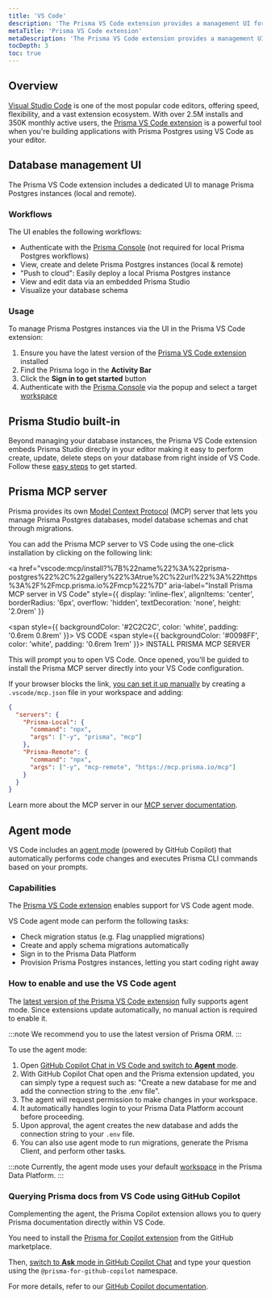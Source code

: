 ```yaml
---
title: 'VS Code' 
description: 'The Prisma VS Code extension provides a management UI for Prisma Postgres and superpowers for Copilot agent mode.' 
metaTitle: 'Prisma VS Code extension' 
metaDescription: 'The Prisma VS Code extension provides a management UI for Prisma Postgres and superpowers for Copilot agent mode.' 
tocDepth: 3 
toc: true
---
```


## Overview

[Visual Studio Code](https://code.visualstudio.com) is one of the most popular code editors, offering speed, flexibility, and a vast extension ecosystem. With over 2.5M installs and 350K monthly active users, the [Prisma VS Code extension](https://marketplace.visualstudio.com/items?itemName=Prisma.prisma) is a powerful tool when you're building applications with Prisma Postgres using VS Code as your editor.

## Database management UI

The Prisma VS Code extension includes a dedicated UI to manage Prisma Postgres instances (local and remote).

### Workflows

The UI enables the following workflows:

- Authenticate with the [Prisma Console](https://console.prisma.io) (not required for local Prisma Postgres workflows)
- View, create and delete  Prisma Postgres instances (local & remote)
- "Push to cloud": Easily deploy a local Prisma Postgres instance
- View and edit data via an embedded Prisma Studio
- Visualize your database schema

### Usage

To manage Prisma Postgres instances via the UI in the Prisma VS Code extension:

1. Ensure you have the latest version of the [Prisma VS Code extension](https://marketplace.visualstudio.com/items?itemName=Prisma.prisma) installed
1. Find the Prisma logo in the **Activity Bar**
1. Click the **Sign in to get started** button
1. Authenticate with the [Prisma Console](https://console.prisma.io) via the popup and select a target [workspace](/platform/about#workspace)

## Prisma Studio built-in

Beyond managing your database instances, the Prisma VS Code extension embeds Prisma Studio directly in your editor making it easy to perform create, update, delete steps on your database from right inside of VS Code. Follow these [easy steps](/postgres/database/prisma-studio/studio-in-vs-code) to get started.


## Prisma MCP server

Prisma provides its own [Model Context Protocol](/postgres/integrations/mcp-server) (MCP) server that lets you manage Prisma Postgres databases, model database schemas and chat through migrations. 

You can add the Prisma MCP server to VS Code using the one-click installation by clicking on the following link:

<a
  href="vscode:mcp/install?%7B%22name%22%3A%22prisma-postgres%22%2C%22gallery%22%3Atrue%2C%22url%22%3A%22https%3A%2F%2Fmcp.prisma.io%2Fmcp%22%7D"
  aria-label="Install Prisma MCP server in VS Code"
  style={{
    display: 'inline-flex',
    alignItems: 'center',
    borderRadius: '6px',
    overflow: 'hidden',
    textDecoration: 'none',
    height: '2.0rem'
  }}
>
  <span style={{ backgroundColor: '#2C2C2C', color: 'white', padding: '0.6rem 0.8rem' }}>
    VS CODE
  </span>
  <span style={{ backgroundColor: '#0098FF', color: 'white', padding: '0.6rem 1rem' }}>
    INSTALL PRISMA MCP SERVER
  </span>
</a>

This will prompt you to open VS Code. Once opened, you'll be guided to install the Prisma MCP server directly into your VS Code configuration.

If your browser blocks the link, [you can set it up manually](https://code.visualstudio.com/docs/copilot/chat/mcp-servers#_add-an-mcp-server-to-your-workspace) by creating a `.vscode/mcp.json` file in your workspace and adding:

```json file=.vscode/mcp.json
{
  "servers": {
    "Prisma-Local": {
      "command": "npx",
      "args": ["-y", "prisma", "mcp"]
    },
    "Prisma-Remote": {
      "command": "npx",
      "args": ["-y", "mcp-remote", "https://mcp.prisma.io/mcp"]
    }
  }
}
```

Learn more about the MCP server in our [MCP server documentation](/postgres/integrations/mcp-server).

## Agent mode

VS Code includes an [agent mode](https://pris.ly/vs-code-docs) (powered by GitHub Copilot) that automatically performs code changes and executes Prisma CLI commands based on your prompts.

### Capabilities

The [Prisma VS Code extension](https://marketplace.visualstudio.com/items?itemName=Prisma.prisma) enables support for VS Code agent mode. 

VS Code agent mode can perform the following tasks:

- Check migration status (e.g. Flag unapplied migrations)
- Create and apply schema migrations automatically
- Sign in to the Prisma Data Platform
- Provision Prisma Postgres instances, letting you start coding right away

### How to enable and use the VS Code agent

The [latest version of the Prisma VS Code extension](https://marketplace.visualstudio.com/items?itemName=Prisma.prisma) fully supports agent mode. Since extensions update automatically, no manual action is required to enable it.

:::note
We recommend you to use the latest version of Prisma ORM.
:::

To use the agent mode:

1.  Open [GitHub Copilot Chat in VS Code and switch to **Agent** mode](https://code.visualstudio.com/docs/copilot/chat/chat-agent-mode#_use-agent-mode).
2.  With GitHub Copilot Chat open and the Prisma extension updated, you can simply type a request such as: "Create a new database for me and add the connection string to the .env file".
3.  The agent will request permission to make changes in your workspace.
4.  It automatically handles login to your Prisma Data Platform account before proceeding.
5.  Upon approval, the agent creates the new database and adds the connection string to your `.env` file.
6.  You can also use agent mode to run migrations, generate the Prisma Client, and perform other tasks.

:::note
Currently, the agent mode uses your default [workspace](/platform/about#workspace) in the Prisma Data Platform.
:::

### Querying Prisma docs from VS Code using GitHub Copilot

Complementing the agent, the Prisma Copilot extension allows you to query Prisma documentation directly within VS Code.

You need to install the [Prisma for Copilot extension](https://github.com/apps/prisma-for-github-copilot) from the GitHub marketplace.

Then, [switch to **Ask** mode in GitHub Copilot Chat](https://code.visualstudio.com/docs/copilot/chat/chat-ask-mode) and type your question using the `@prisma-for-github-copilot` namespace.

For more details, refer to our [GitHub Copilot documentation](/orm/more/ai-tools/github-copilot).
